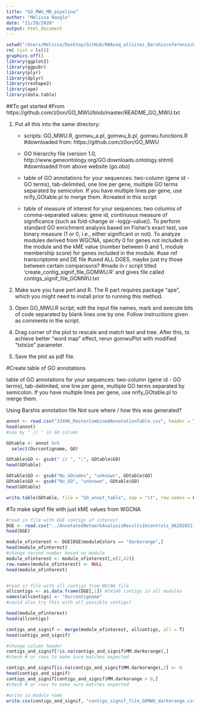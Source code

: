 ```yaml
---
title: "GO_MWU_MN_pipeline"
author: "Melissa Naugle"
date: "11/20/2020"
output: html_document
---
```



```r
setwd("/Users/Melissa/Desktop/GitHub/RNAseq_allsites_Barshisreference/WGCNA/Controls_tommodelv3_06_29_2021_thesis/GO_MWU/")
rm( list = ls())
graphics.off()
library(ggplot2)
library(ggpubr)
library(plyr)
library(dplyr)
library(reshape2)
library(ape)
library(data.table)
```

##To get started
#From https://github.com/z0on/GO_MWU/blob/master/README_GO_MWU.txt

1. Put all this into the same directory:
	- scripts: GO_MWU.R, gomwu_a.pl, gomwu_b.pl, gomwu.functions.R
	#downloaded from: https://github.com/z0on/GO_MWU
	
	- GO hierarchy file 
		(version 1.0, http://www.geneontology.org/GO.downloads.ontology.shtml)
		#downloaded from above website (go.obo)
		
	- table of GO annotations for your sequences: two-column (gene id - GO terms), 
		tab-delimited, one line per gene, multiple GO terms separated by semicolon. 
		If you have multiple lines per gene, use nrify_GOtable.pl to merge them.
		#created in this script
		
	- table of measure of interest for your sequences: two columns of comma-separated 
		values: gene id, continuous measure of significance (such as fold-change or 
		-log(p-value)). To perform standard GO enrichment analysis based on Fisher's 
		exact test, use binary measure (1 or 0, i.e., either significant or not). 
		To analyze modules derived from WGCNA, specify 0 for genes not included in the     module and the kME value (number between 0 and 1, module membership score) for     genes included in the module.
		#use ref transcriptome and DE file 
		#used ALL DGES, maybe just try those between certain comparisons?
		#made in r script titled 'create_contig_signif_file_GOMWU.R' and gives file called contigs_signif_file_GOMWU.txt
		

2. Make sure you have perl and R. The R part requires package "ape", which 
you might need to install prior to running this method.

3. Open GO_MWU.R script; edit the input file names, mark and execute bits of code
separated by blank lines one by one. Follow instructions given as comments in the script.

4. Drag corner of the plot to rescale and match text and tree. After this, to
achieve better "word map" effect, rerun gomwuPlot with modified "txtsize" parameter.

5. Save the plot as pdf file.


#Create table of GO annotations

table of GO annotations for your sequences: two-column (gene id - GO terms), 
		tab-delimited, one line per gene, multiple GO terms separated by semicolon. 
		If you have multiple lines per gene, use nrify_GOtable.pl to merge them.
		
Using Barshis annotation file
Not sure where / how this was generated?

```r
annot <- read.csv("33496_MasterCombinedAnnotationTable.csv", header = T)
head(annot)
#sep by " // " in GO column

GOtable <- annot %>%
  select(Ourcontigname, GO)

GOtable$GO <- gsub(" // ", ";", GOtable$GO)
head(GOtable)

GOtable$GO <- gsub("No_GOcodes", "unknown", GOtable$GO)
GOtable$GO <- gsub("No_GO", "unknown", GOtable$GO)
head(GOtable)

write.table(GOtable, file = "GO_annot_table", sep = "\t", row.names = F, quote = F)
```


#To make signif file with just kME values from WGCNA

```r

#read in file with DGE contigs of interest 
DGE <- read.csv("../AnnotatedNetworkAnalysisResults1kcontrols_06292021.csv", header = T)
head(DGE)

module_ofinterest <- DGE[DGE$moduleColors == "darkorange",]
head(module_ofinterest)
#change second number based on module 
module_ofinterest <- module_ofinterest[,c(2,42)]
row.names(module_ofinterest) <- NULL
head(module_ofinterest)


#read in file with all contigs from WGCNA file
allcontigs <- as.data.frame(DGE[,1]) #14148 contigs in all modules 
names(allcontigs) <- "Ourcontigname"
#could also try this with all possible contigs?

head(module_ofinterest)
head(allcontigs)

contigs_and_signif <- merge(module_ofinterest, allcontigs, all = T)
head(contigs_and_signif)

#change column header
contigs_and_signif[!is.na(contigs_and_signif$MM.darkorange),]
#check # or rows to make sure matches expected

contigs_and_signif[is.na(contigs_and_signif$MM.darkorange),2] <- 0
head(contigs_and_signif)
contigs_and_signif[contigs_and_signif$MM.darkorange > 0,]
#check # or rows to make sure matches expected

#write in module name 
write.csv(contigs_and_signif, "contigs_signif_file_GOMWU_darkorange.csv", row.names = F, quote = F)
```







